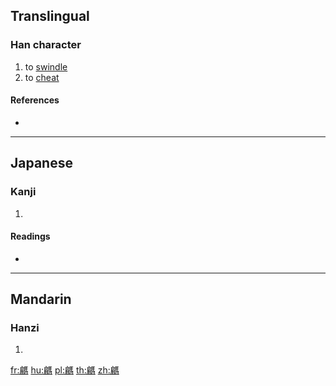 {{character info/new}}
==Translingual==

===Han character===
{{Han char|rn=187|rad=馬|as=09|sn=19|four=|canj=HBSQF,IBSQF}}

# to [[swindle]]
# to [[cheat]]

====References====
* {{Han ref|kx=1441.190|dkj=44848|dj=1965.230|hdz=74567.020|uh=9A17|ud=39447}}

----

==Japanese==

===Kanji===
{{ja-kanji|grade=|rs=馬09}}

# {{defn|lang=ja|sort=馬09}}

====Readings====
* {{ja-readings|on=[[へん]] (hen)|kun=[[かたる]] (kataru), [[だます]] (damasu)}}

----

==Mandarin==

===Hanzi===
{{cmn-hanzi|pin=[[piàn]] ([[pian4]])|wg=p'ien<sup>4</sup>}}

# {{defn|lang=cmn|sort=馬09}}

[[fr:騗]]
[[hu:騗]]
[[pl:騗]]
[[th:騗]]
[[zh:騗]]